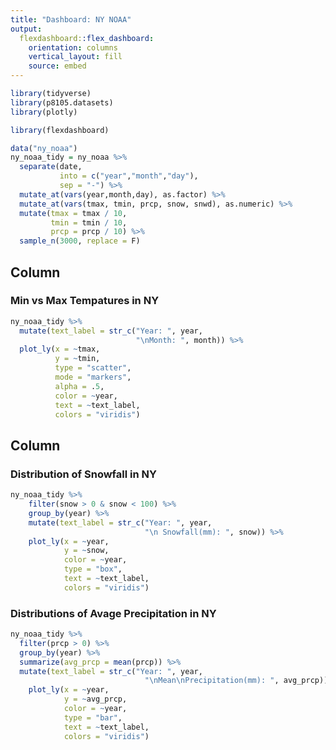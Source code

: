 ```yaml
---
title: "Dashboard: NY NOAA"
output: 
  flexdashboard::flex_dashboard:
    orientation: columns
    vertical_layout: fill
    source: embed
---
```


```r
library(tidyverse)
library(p8105.datasets)
library(plotly)

library(flexdashboard)
```

```r
data("ny_noaa")
ny_noaa_tidy = ny_noaa %>% 
  separate(date, 
           into = c("year","month","day"), 
           sep = "-") %>% 
  mutate_at(vars(year,month,day), as.factor) %>% 
  mutate_at(vars(tmax, tmin, prcp, snow, snwd), as.numeric) %>% 
  mutate(tmax = tmax / 10,
         tmin = tmin / 10,
         prcp = prcp / 10) %>% 
  sample_n(3000, replace = F)
```

Column {data-width=650}
-----------------------------------------------------------------------

### Min vs Max Tempatures in NY

```r
ny_noaa_tidy %>% 
  mutate(text_label = str_c("Year: ", year,
                            "\nMonth: ", month)) %>% 
  plot_ly(x = ~tmax, 
          y = ~tmin, 
          type = "scatter", 
          mode = "markers",
          alpha = .5, 
          color = ~year, 
          text = ~text_label,
          colors = "viridis")
```

Column {data-width=350}
-----------------------------------------------------------------------

### Distribution of Snowfall in NY

```r
ny_noaa_tidy %>%
    filter(snow > 0 & snow < 100) %>%
    group_by(year) %>%
    mutate(text_label = str_c("Year: ", year, 
                              "\n Snowfall(mm): ", snow)) %>%
    plot_ly(x = ~year, 
            y = ~snow, 
            color = ~year, 
            type = "box", 
            text = ~text_label,
            colors = "viridis")
```

### Distributions of Avage Precipitation in NY

```r
ny_noaa_tidy %>%
  filter(prcp > 0) %>%
  group_by(year) %>%
  summarize(avg_prcp = mean(prcp)) %>% 
  mutate(text_label = str_c("Year: ", year, 
                              "\nMean\nPrecipitation(mm): ", avg_prcp)) %>%
    plot_ly(x = ~year, 
            y = ~avg_prcp, 
            color = ~year, 
            type = "bar", 
            text = ~text_label,
            colors = "viridis")
```
